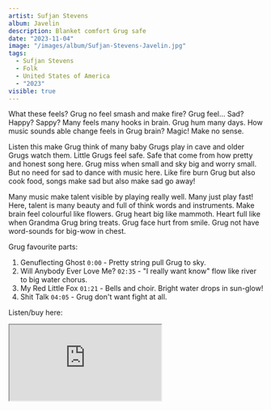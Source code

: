 ```yaml
---
artist: Sufjan Stevens
album: Javelin
description: Blanket comfort Grug safe
date: "2023-11-04"
image: "/images/album/Sufjan-Stevens-Javelin.jpg"
tags:
  - Sufjan Stevens
  - Folk
  - United States of America
  - "2023"
visible: true
---
```


What these feels? Grug no feel smash and make fire? Grug feel… Sad? Happy? Sappy? Many feels many hooks in brain. Grug hum many days. How music sounds able change feels in Grug brain? Magic! Make no sense.

Listen this make Grug think of many baby Grugs play in cave and older Grugs watch them. Little Grugs feel safe. Safe that come from how pretty and honest song here. Grug miss when small and sky big and worry small. But no need for sad to dance with music here. Like fire burn Grug but also cook food, songs make sad but also make sad go away!

Many music make talent visible by playing really well. Many just play fast! Here, talent is many beauty and full of think words and instruments. Make brain feel colourful like flowers. Grug heart big like mammoth. Heart full like when Grandma Grug bring treats. Grug face hurt from smile. Grug not have word-sounds for big-wow in chest.

Grug favourite parts:

1. Genuflecting Ghost `0:00` - Pretty string pull Grug to sky.
2. Will Anybody Ever Love Me? `02:35` - "I really want know" flow like river to big water chorus.
3. My Red Little Fox `01:21` - Bells and choir. Bright water drops in sun-glow!
4. Shit Talk `04:05` - Grug don't want fight at all.

Listen/buy here:

<iframe
  style={{ border: "0", width: "350px", height: "790px" }}
  src="https://bandcamp.com/EmbeddedPlayer/album=2802390187/size=large/bgcol=333333/linkcol=ffffff/transparent=true/"
  seamless>
  <a href="https://music.sufjan.com/album/javelin">Javelin by Sufjan Stevens</a>
</iframe>
